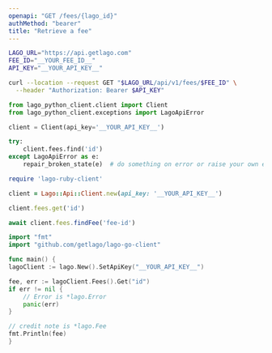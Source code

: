 ```yaml
---
openapi: "GET /fees/{lago_id}"
authMethod: "bearer"
title: "Retrieve a fee"
---
```


<RequestExample>

```bash cURL
LAGO_URL="https://api.getlago.com"
FEE_ID="__YOUR_FEE_ID__"
API_KEY="__YOUR_API_KEY__"

curl --location --request GET "$LAGO_URL/api/v1/fees/$FEE_ID" \
  --header "Authorization: Bearer $API_KEY"
```

```python Python
from lago_python_client.client import Client
from lago_python_client.exceptions import LagoApiError

client = Client(api_key='__YOUR_API_KEY__')

try:
    client.fees.find('id')
except LagoApiError as e:
    repair_broken_state(e)  # do something on error or raise your own exception
```

```ruby Ruby
require 'lago-ruby-client'

client = Lago::Api::Client.new(api_key: '__YOUR_API_KEY__')

client.fees.get('id')
```

```js Javascript
await client.fees.findFee('fee-id')
```

```go Go
import "fmt"
import "github.com/getlago/lago-go-client"

func main() {
lagoClient := lago.New().SetApiKey("__YOUR_API_KEY__")

fee, err := lagoClient.Fees().Get("id")
if err != nil {
    // Error is *lago.Error
    panic(err)
}

// credit note is *lago.Fee
fmt.Println(fee)
}
```

</RequestExample>
